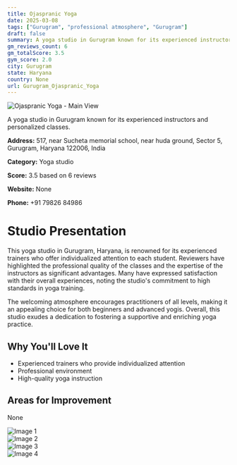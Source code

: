 ```yaml
---
title: Ojaspranic Yoga
date: 2025-03-08
tags: ["Gurugram", "professional atmosphere", "Gurugram"]  
draft: false
summary: A yoga studio in Gurugram known for its experienced instructors and personalized classes.
gm_reviews_count: 6
gm_totalScore: 3.5
gym_score: 2.0
city: Gurugram
state: Haryana
country: None
url: Gurugram_Ojaspranic_Yoga
---
```


<div className="aspect-[16/9] relative my-8">
  <img 
    src="https://lh5.googleusercontent.com/p/AF1QipOA3KP0ZhYCE6RkC_7EvkdPOECEeV6cjHREbKYu=w1920-h1080-k-no"
    alt="Ojaspranic Yoga - Main View"
    className="object-cover absolute inset-0 w-full h-full rounded-lg"
  />
</div>

A yoga studio in Gurugram known for its experienced instructors and personalized classes.

**Address:** 517, near Sucheta memorial school, near huda ground, Sector 5, Gurugram, Haryana 122006, India

**Category:** Yoga studio

**Score:** 3.5 based on 6 reviews

**Website:** None

**Phone:** +91 79826 84986

# Studio Presentation

This yoga studio in Gurugram, Haryana, is renowned for its experienced trainers who offer individualized attention to each student. Reviewers have highlighted the professional quality of the classes and the expertise of the instructors as significant advantages. Many have expressed satisfaction with their overall experiences, noting the studio's commitment to high standards in yoga training.

The welcoming atmosphere encourages practitioners of all levels, making it an appealing choice for both beginners and advanced yogis. Overall, this studio exudes a dedication to fostering a supportive and enriching yoga practice.

## Why You'll Love It

- Experienced trainers who provide individualized attention
- Professional environment
- High-quality yoga instruction

## Areas for Improvement

None

<div className="grid grid-cols-1 xl:grid-cols-2 gap-4 my-8">
<div className="aspect-[4/3] relative"><img src="https://lh3.googleusercontent.com/p/AF1QipMX_Uu2_udhJ-DfI306zNnMd-NrE7QvNg5PNAN5=w1920-h1080-k-no" alt="Image 1" className="object-cover absolute inset-0 w-full h-full rounded-lg" /></div>
<div className="aspect-[4/3] relative"><img src="https://lh5.googleusercontent.com/p/AF1QipO2eV3XscD1h9n4vokyIpM9oPpUaVpCn2FlxCI_=w1920-h1080-k-no" alt="Image 2" className="object-cover absolute inset-0 w-full h-full rounded-lg" /></div>
<div className="aspect-[4/3] relative"><img src="https://lh5.googleusercontent.com/p/AF1QipOBTWBNB3frjndWMYeTbEQ4aqrh5QakW6ouBv0S=w1920-h1080-k-no" alt="Image 3" className="object-cover absolute inset-0 w-full h-full rounded-lg" /></div>
<div className="aspect-[4/3] relative"><img src="https://lh5.googleusercontent.com/p/AF1QipOj1hPzm960Oa4x5_DRF2KDPmbN1grkuta-yTvv=w1920-h1080-k-no" alt="Image 4" className="object-cover absolute inset-0 w-full h-full rounded-lg" /></div>
</div>